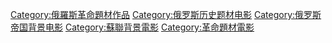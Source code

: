 [[Category:俄羅斯革命題材作品|Category:俄羅斯革命題材作品]]
[[Category:俄罗斯历史题材电影|Category:俄罗斯历史题材电影]]
[[Category:俄罗斯帝国背景电影|Category:俄罗斯帝国背景电影]]
[[Category:蘇聯背景電影|Category:蘇聯背景電影]]
[[Category:革命題材電影|Category:革命題材電影]]